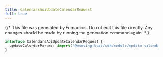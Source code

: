 ```yaml
---
title: CalendarsApiUpdateCalendarRequest
full: true
---
```


{/* This file was generated by Fumadocs. Do not edit this file directly. Any changes should be made by running the generation command again. */}



```typescript
interface CalendarsApiUpdateCalendarRequest {
  updateCalendarParams: import("@meeting-baas/sdk/models/update-calendar-params").UpdateCalendarParams
}
```
